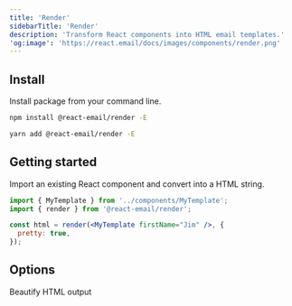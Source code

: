 ```yaml
---
title: 'Render'
sidebarTitle: 'Render'
description: 'Transform React components into HTML email templates.'
'og:image': 'https://react.email/docs/images/components/render.png'
---
```


## Install

Install package from your command line.

<CodeGroup>

```sh npm
npm install @react-email/render -E
```

```sh yarn
yarn add @react-email/render -E
```

</CodeGroup>

## Getting started

Import an existing React component and convert into a HTML string.

```jsx
import { MyTemplate } from '../components/MyTemplate';
import { render } from '@react-email/render';

const html = render(<MyTemplate firstName="Jim" />, {
  pretty: true,
});
```

## Options

<ResponseField name="pretty" type="boolean">
  Beautify HTML output
</ResponseField>
